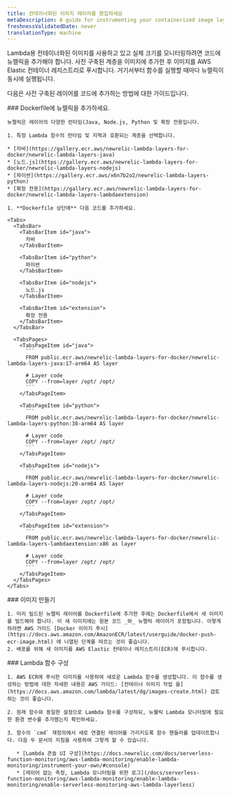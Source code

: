 ```yaml
---
title: 컨테이너화된 이미지 레이어를 편집하세요
metaDescription: A guide for instrumenting your containerized image layer with New Relic.
freshnessValidatedDate: never
translationType: machine
---
```


Lambda용 컨테이너화된 이미지를 사용하고 있고 실제 크기를 모니터링하려면 코드에 뉴렐릭을 추가해야 합니다. 사전 구축된 계층을 이미지에 추가한 후 이미지를 AWS Elastic 컨테이너 레지스트리로 푸시합니다. 거기서부터 함수를 실행할 때마다 뉴렐릭이 동시에 실행됩니다.

다음은 사전 구축된 레이어를 코드에 추가하는 방법에 대한 가이드입니다.

<Steps>
  <Step>
    ### Dockerfile에 뉴렐릭을 추가하세요.

    뉴렐릭은 레이어의 다양한 런타임(Java, Node.js, Python 및 확장 전용입니다.

    1. 특정 Lambda 함수의 런타임 및 지역과 호환되는 계층을 선택합니다.

    * [자바](https://gallery.ecr.aws/newrelic-lambda-layers-for-docker/newrelic-lambda-layers-java)
    * [노드.js](https://gallery.ecr.aws/newrelic-lambda-layers-for-docker/newrelic-lambda-layers-nodejs)
    * [파이썬](https://gallery.ecr.aws/x6n7b2o2/newrelic-lambda-layers-python)
    * [확장 전용](https://gallery.ecr.aws/newrelic-lambda-layers-for-docker/newrelic-lambda-layers-lambdaextension)

    1. **Dockerfile 상단에** 다음 코드를 추가하세요.

    <Tabs>
      <TabsBar>
        <TabsBarItem id="java">
          자바
        </TabsBarItem>

        <TabsBarItem id="python">
          파이썬
        </TabsBarItem>

        <TabsBarItem id="nodejs">
          노드.js
        </TabsBarItem>

        <TabsBarItem id="extension">
          확장 전용
        </TabsBarItem>
      </TabsBar>

      <TabsPages>
        <TabsPageItem id="java">
          ```
          FROM public.ecr.aws/newrelic-lambda-layers-for-docker/newrelic-lambda-layers-java:17-arm64 AS layer

          # Layer code
          COPY --from=layer /opt/ /opt/
          ```
        </TabsPageItem>

        <TabsPageItem id="python">
          ```
          FROM public.ecr.aws/newrelic-lambda-layers-for-docker/newrelic-lambda-layers-python:38-arm64 AS layer

          # Layer code
          COPY --from=layer /opt/ /opt/
          ```
        </TabsPageItem>

        <TabsPageItem id="nodejs">
          ```
          FROM public.ecr.aws/newrelic-lambda-layers-for-docker/newrelic-lambda-layers-nodejs:20-arm64 AS layer

          # Layer code
          COPY --from=layer /opt/ /opt/
          ```
        </TabsPageItem>

        <TabsPageItem id="extension">
          ```
          FROM public.ecr.aws/newrelic-lambda-layers-for-docker/newrelic-lambda-layers-lambdaextension:x86 as layer

          # Layer code
          COPY --from=layer /opt/ /opt/
          ```
        </TabsPageItem>
      </TabsPages>
    </Tabs>
  </Step>

  <Step>
    ### 이미지 만들기

    1. 미리 빌드된 뉴렐릭 레이어를 Dockerfile에 추가한 후에는 Dockerfile에서 새 이미지를 빌드해야 합니다. 이 새 이미지에는 원본 코드 _와_ 뉴렐릭 레이어가 포함됩니다. 이렇게 하려면 AWS 가이드 [Docker 이미지 푸시](https://docs.aws.amazon.com/AmazonECR/latest/userguide/docker-push-ecr-image.html) 에 나열된 단계를 따르는 것이 좋습니다.
    2. 배포를 위해 새 이미지를 AWS Elastic 컨테이너 레지스트리(ECR)에 푸시합니다.
  </Step>

  <Step>
    ### Lambda 함수 구성

    1. AWS ECR에 푸시한 이미지를 사용하여 새로운 Lambda 함수를 생성합니다. 이 함수를 생성하는 방법에 대한 자세한 내용은 AWS 가이드: [컨테이너 이미지 작업 을](https://docs.aws.amazon.com/lambda/latest/dg/images-create.html) 검토하는 것이 좋습니다.

    2. 원래 함수와 동일한 설정으로 Lambda 함수를 구성하되, 뉴웰릭 Lambda 모니터링에 필요한 환경 변수를 추가했는지 확인하세요.

    3. 함수의 `cmd` 재정의에서 새로 연결된 레이어를 가리키도록 함수 핸들러를 업데이트합니다. 다음 두 문서의 지침을 사용하여 그렇게 할 수 있습니다.

       * [Lambda 콘솔 UI 구성](https://docs.newrelic.com/docs/serverless-function-monitoring/aws-lambda-monitoring/enable-lambda-monitoring/instrument-your-own/#console)
       * [레이어 없는 측정, Lambda 모니터링을 위한 로그](/docs/serverless-function-monitoring/aws-lambda-monitoring/enable-lambda-monitoring/enable-serverless-monitoring-aws-lambda-layerless)
  </Step>
</Steps>